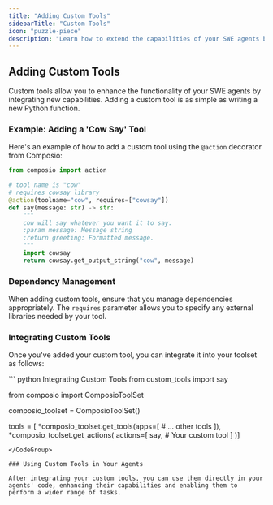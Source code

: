```yaml
---
title: "Adding Custom Tools"
sidebarTitle: "Custom Tools"
icon: "puzzle-piece"
description: "Learn how to extend the capabilities of your SWE agents by adding custom tools."
---
```


## Adding Custom Tools

Custom tools allow you to enhance the functionality of your SWE agents by integrating new capabilities. Adding a custom tool is as simple as writing a new Python function.

### Example: Adding a 'Cow Say' Tool

Here's an example of how to add a custom tool using the `@action` decorator from Composio:
<CodeGroup>
``` python Custom Tool Example
from composio import action

# tool name is "cow"
# requires cowsay library
@action(toolname="cow", requires=["cowsay"])
def say(message: str) -> str:
    """
    cow will say whatever you want it to say.
    :param message: Message string
    :return greeting: Formatted message.
    """
    import cowsay
    return cowsay.get_output_string("cow", message)
```
</CodeGroup>


### Dependency Management

When adding custom tools, ensure that you manage dependencies appropriately. The `requires` parameter allows you to specify any external libraries needed by your tool.

### Integrating Custom Tools

Once you've added your custom tool, you can integrate it into your toolset as follows:

<CodeGroup>
``` python Integrating Custom Tools
from custom_tools import say

from composio import ComposioToolSet

composio_toolset = ComposioToolSet()

tools = [
  *composio_toolset.get_tools(apps=[
      # ... other tools
  ]),
  *composio_toolset.get_actions(
    actions=[
      say, # Your custom tool
  ]
)]
```
</CodeGroup>

### Using Custom Tools in Your Agents

After integrating your custom tools, you can use them directly in your agents' code, enhancing their capabilities and enabling them to perform a wider range of tasks.